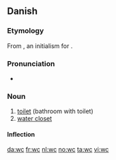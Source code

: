 {{also|WC}}
==Danish==

===Etymology===
From {{etyl|en|da}} {{term|WC|lang=en}}, an initialism for {{term|water closet|lang=en}}.

===Pronunciation===
* {{IPA|/veːseː/|[ˈveːˀˌseːˀ]|lang=da}}

===Noun===
{{da-noun|stem=wc'|et|er}}

# [[toilet]] (bathroom with toilet)
# [[water closet]]

====Inflection====
{{da-noun-infl|stem=wc'|et|er||wc's}}

[[da:wc]]
[[fr:wc]]
[[nl:wc]]
[[no:wc]]
[[ta:wc]]
[[vi:wc]]